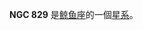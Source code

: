 {{NGCInfoBox|NGCID=NGC 829|發現者=德亞瑞司特|發現日期=1865年9月23日|其他編號=MCG -1-6-49,KUG 0206-080A IRAS02062-0801|曆元=J2000.0|赤經=2時8分42.2秒
|赤緯=-7°47'25"|星座=鲸鱼座|星體=星系|星等=13.7|表面亮度=13.1|藍等=14.4}}

'''NGC 829''' 是[[鲸鱼座|鲸鱼座]]的一個[[星系|星系]]。

{{NGCReference|829}}
{{Catalogs|NGC=829}}

{{Galaxy-stub}}